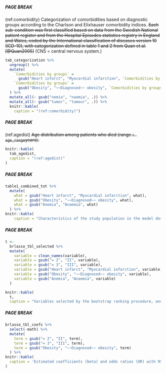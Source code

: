##### PAGE BREAK

(ref:comorbidity) Categorization of comorbidities based on diagnostic groups according to the Charlson and Elixhauser comorbidity indices. ~~Each sub-condition was first classified based on data from the Swedish National patient register and from the Hospital Episodes statistics registry in England and Wales, coded by the International classification of diseases version 10 (ICD-10), with categorization defined in table 1 and 2 from Quan et al.[@Quan2005]~~ (CNS = central nervous system.)

```{r tabcategorization}
tab_categorization %>%
  ungroup() %>% 
  mutate(
    `Comorbidities by groups` = 
      gsub("Heart infarct", "Myocardial infarction", `Comorbidities by groups`),
    `Comorbidities by groups` = 
      gsub("Obesity", "~~Diagnosed~~ obesity", `Comorbidities by groups`)
  ) %>% 
  mutate_all(~ gsub("nemia", "naemia", .)) %>% 
  mutate_all(~ gsub("tumor", "tumour", .)) %>% 
  knitr::kable(
    caption = "(ref:comorbidity)")

```


##### PAGE BREAK

(ref:agedist) ~~Age distribution among patients who died (range `r age_range`years).~~
```{r agedist}
knitr::kable(
  tab_agedist,
  caption = "(ref:agedist)"
)

```


##### PAGE BREAK

```{r tab1}
table1_combined_tot %>% 
  mutate(
    what = gsub("Heart infarct", "Myocardial infarction", what),
    what = gsub("Obesity", "~~Diagnosed~~ obesity", what),
    what = gsub("Anemia", "Anaemia", what)
  ) %>% 
knitr::kable(
    caption = "Characteristics of the study population in the model derivation cohort (SHAR) and external validation cohort (NJR). Educational levels were classified as low (up to 9 years), middle (10-12 years) and high (at least 12 years).  BMI = Body mass index. ASA = American Society for Anaesthesiologists classification. CNS = central nervous system.")
```


##### PAGE BREAK

```{r brlprop}
t <- 
  brlasso_tbl_selected %>% 
  mutate(
    variable = clean_names(variable),
    variable = gsub("= 2", "II", variable),
    variable = gsub("= 3", "III", variable),
    variable = gsub("Heart infarct", "Myocardial infarction", variable),
    variable = gsub("Obesity", "~~Diagnosed~~ obesity", variable),
    variable = gsub("Anemia", "Anaemia", variable)
  )

knitr::kable(
  t, 
  caption = "Variables selected by the bootstrap ranking procedure, and therefore kept in the main model. Variables chosen at least 33 times out of 100 were kept in the reduced model as well. ASA class II and III were kept in both models, since those are usually distinguished anyway. To simplify the models further would be possible by lumping class I and II together. Variables chosen more frequently are likely more important predictors. This is not necessarily true however since one of several strongly correlated variables might be chosen spuriously. (CNS = central nervous system.)")
```

##### PAGE BREAK

```{r brlreduced}
brlasso_tbl_coefs %>% 
  select(-math) %>%
  mutate(
    term = gsub("= 2", "II", term),
    term = gsub("= 3", "III", term),
    term = gsub("Obesity", "~~Diagnosed~~ obesity", term)
  ) %>% 
knitr::kable(
  caption = 'Estimated coefficients (beta) and odds ratios (OR) with 95 % confidence intervals for the reduced model.'
)
```
